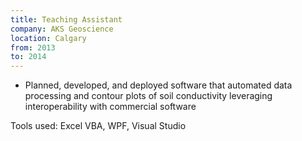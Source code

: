 ```yaml
---
title: Teaching Assistant
company: AKS Geoscience
location: Calgary
from: 2013  
to: 2014
---
```


- Planned, developed, and deployed software that automated data processing and contour plots of soil conductivity leveraging  interoperability with commercial software


Tools used: Excel VBA, WPF, Visual Studio